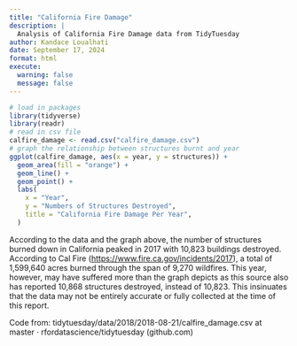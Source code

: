 ```yaml
---
title: "California Fire Damage"
description: |
  Analysis of California Fire Damage data from TidyTuesday
author: Kandace Loualhati
date: September 17, 2024
format: html
execute: 
  warning: false
  message: false
---
```


```r
# load in packages
library(tidyverse)
library(readr)
# read in csv file
calfire_damage <- read.csv("calfire_damage.csv")
# graph the relationship between structures burnt and year 
ggplot(calfire_damage, aes(x = year, y = structures)) +
  geom_area(fill = "orange") +
  geom_line() +
  geom_point() +
  labs(
    x = "Year",
    y = "Numbers of Structures Destroyed",
    title = "California Fire Damage Per Year",
  )
```

According to the data and the graph above, the number of structures burned down in California peaked in 2017 with 10,823 buildings destroyed. According to Cal Fire (<https://www.fire.ca.gov/incidents/2017>), a total of 1,599,640 acres burned through the span of 9,270 wildfires. This year, however, may have suffered more than the graph depicts as this source also has reported 10,868 structures destroyed, instead of 10,823. This insinuates that the data may not be entirely accurate or fully collected at the time of this report.

Code from: tidytuesday/data/2018/2018-08-21/calfire_damage.csv at master · rfordatascience/tidytuesday (github.com)
